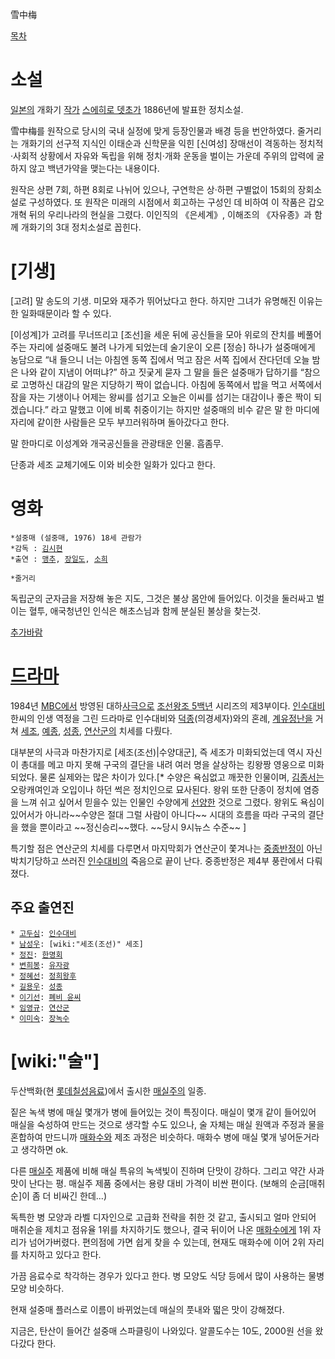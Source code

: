 雪中梅

[[목차]]

= 소설 =

[[일본]]의 개화기 [[작가]] [[스에히로 뎃초]]가 1886년에 발표한 정치소설.

雪中梅를 원작으로 당시의 국내 실정에 맞게 등장인물과 배경 등을 번안하였다.
줄거리는 개화기의 선구적 지식인 이태순과 신학문을 익힌 [신여성] 장매선이 격동하는 정치적·사회적 상황에서 자유와 독립을 위해 정치·개화 운동을 벌이는 가운데 주위의 압력에 굴하지 않고 백년가약을 맺는다는 내용이다.

원작은 상편 7회, 하편 8회로 나뉘어 있으나, 구연학은 상·하편 구별없이 15회의 장회소설로 구성하였다. 또 원작은 미래의 시점에서 회고하는 구성인 데 비하여 이 작품은 갑오개혁 뒤의 우리나라의 현실을 그렸다. 이인직의 《은세계》, 이해조의 《자유종》과 함께 개화기의 3대 정치소설로 꼽힌다.

= [기생] =
[고려] 말 송도의 기생. 미모와 재주가 뛰어났다고 한다. 하지만 그녀가 유명해진 이유는 한 일화때문이라 할 수 있다.

[이성계]가 고려를 무너뜨리고 [조선]을 세운 뒤에 공신들을 모아 위로의 잔치를 베풀어 주는 자리에 설중매도 불려 나가게 되었는데 술기운이 오른 [정승] 하나가 설중매에게 농담으로
“내 들으니 너는 아침엔 동쪽 집에서 먹고 잠은 서쪽 집에서 잔다던데 오늘 밤은 나와 같이 지냄이 어떠냐?”
하고 짓궂게 묻자 그 말을 들은 설중매가 답하기를
“참으로 고명하신 대감의 말은 지당하기 짝이 없습니다. 아침에 동쪽에서 밥을 먹고 서쪽에서 잠을 자는 기생이나 어제는 왕씨를 섬기고 오늘은 이씨를 섬기는 대감이나 좋은 짝이 되겠습니다.”
라고 말했고 이에 비록 취중이기는 하지만 설중매의 비수 같은 말 한 마디에 자리에 같이한 사람들은 모두 부끄러워하며 돌아갔다고 한다.

말 한마디로 이성계와 개국공신들을 관광태운 인물. 흠좀무. 

단종과 세조 교체기에도 이와 비슷한 일화가 있다고 한다.

= 영화 =

 *설중매 (설중매, 1976) 18세 관람가
 *감독 : [[김시현]]
 *출연 : [[맹추]], [[장일도]], [[소희]]

 *줄거리
독립군의 군자금을 저장해 놓은 지도, 그것은 불상 몸안에 들어있다. 이것을 둘러싸고 벌이는 혈투, 애국청년인 인식은 해초스님과 함께 분실된 불상을 찾는것.

[[추가바람]]

= [[드라마]] =
1984년 [[문화방송|MBC]]에서 방영된 대하[[사극]]으로 [[조선왕조 5백년]] 시리즈의 제3부이다. [[인수대비]] 한씨의 인생 역정을 그린 드라마로 인수대비와 [[의경세자|덕종]](의경세자)와의 혼례, [[계유정난]]을 거쳐 [[세조(조선)|세조]], [[예종]], [[성종]], [[연산군]]의 치세를 다뤘다. 

대부분의 사극과 마찬가지로 [세조(조선)|수양대군], 즉 세조가 미화되었는데 역시 자신이 총대를 메고 마지 못해 구국의 결단을 내려 여러 명을 살상하는 킹왕짱 영웅으로 미화되었다. 물론 실제와는 많은 차이가 있다.[* 수양은 욕심없고 깨끗한 인물이며, [[김종서]]는 오랑캐여인과 오입이나 하던 썩은 정치인으로 묘사된다. 왕위 또한 단종이 정치에 염증을 느껴 쉬고 싶어서 믿을수 있는 인물인 수양에게 [[선양]]한 것으로 그렸다. 왕위도 욕심이 있어서가 아니라~~수양은 절대 그럴 사람이 아니다~~ 시대의 흐름을 따라 구국의 결단을 했을 뿐이라고 ~~정신승리~~했다. ~~당시 9시뉴스 수준~~ ] 

특기할 점은 연산군의 치세를 다루면서 마지막회가 연산군이 쫓겨나는 [[중종반정]]이 아닌 박치기당하고 쓰러진 [[인수대비]]의 죽음으로 끝이 난다. 중종반정은 제4부 풍란에서 다뤄졌다. 

== 주요 출연진 ==
 * [[고두심]]: [[인수대비]]
 * [[남성우]]: [wiki:"세조(조선)" 세조]
 * [[정진]]: [[한명회]]
 * [[변희봉]]: [[유자광]]
 * [[정혜선]]: [[정희왕후]]
 * [[길용우]]: [[성종]]
 * [[이기선]]: [[폐비 윤씨]]
 * [[임영규]]: [[연산군]]
 * [[이미숙]]: [[장녹수]]

= [wiki:"술"] =

두산백화(현 [[롯데칠성음료]])에서 출시한 [[매실주]]의 일종. 

짙은 녹색 병에 매실 몇개가 병에 들어있는 것이 특징이다. 매실이 몇개 같이 들어있어 매실을 숙성하여 만드는 것으로 생각할 수도 있으나, 술 자체는 매실 원액과 주정과 물을 혼합하여 만드니까 [[매화수]]와 제조 과정은 비슷하다. 매화수 병에 매실 몇개 넣어둔거라고 생각하면 ok.

다른 [[매실주]] 제품에 비해 매실 특유의 녹색빛이 진하며 단맛이 강하다. 그리고 약간 사과맛이 난다는 평. 매실주 제품 중에서는 용량 대비 가격이 비싼 편이다. (보해의 순금[매취순]이 좀 더 비싸긴 한데...)

독특한 병 모양과 라벨 디자인으로 고급화 전략을 취한 것 같고, 출시되고 얼마 안되어 매취순을 제치고 점유율 1위를 차지하기도 했으나, 결국 뒤이어 나온 [[매화수]]에게 1위 자리가 넘어가버렸다. 편의점에 가면 쉽게 찾을 수 있는데, 현재도 매화수에 이어 2위 자리를 차지하고 있다고 한다.

가끔 음료수로 착각하는 경우가 있다고 한다. 병 모양도 식당 등에서 많이 사용하는 물병 모양 비슷하다.

현재 설중매 플러스로 이름이 바뀌었는데 매실의 풋내와 떫은 맛이 강해졌다.

지금은, 탄산이 들어간 설중매 스파클링이 나와있다. 알콜도수는 10도, 2000원 선을 왔다갔다 한다.
